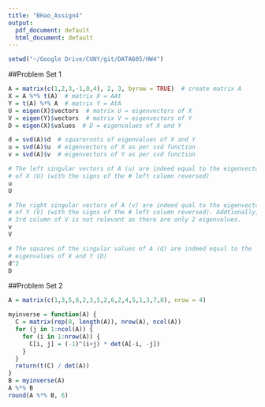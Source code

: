 ```yaml
---
title: "BHao_Assign4"
output:
  pdf_document: default
  html_document: default
---
```


```r
setwd("~/Google Drive/CUNY/git/DATA605/HW4")
```

##Problem Set 1  

```r
A = matrix(c(1,2,3,-1,0,4), 2, 3, byrow = TRUE)  # create matrix A  
X = A %*% t(A)  # matrix X = AAt
Y = t(A) %*% A  # matrix Y = AtA
U = eigen(X)$vectors  # matrix U = eigenvectors of X  
V = eigen(Y)$vectors  # matrix V = eigenvectors of Y  
D = eigen(X)$values  # D = eigenvalues of X and Y 

d = svd(A)$d  # squareroots of eigenvalues of X and Y 
u = svd(A)$u  # eigenvectors of X as per svd function 
v = svd(A)$v  # eigenvectors of Y as per svd function 

# The left singular vectors of A (u) are indeed equal to the eigenvectors 
# of X (U) (with the signs of the # left column reversed)
u 
U

# The right singular vectors of A (v) are indeed qual to the eigenvectors 
# of Y (V) (with the signs of the # left column reversed). Addtionally, the 
# 3rd column of V is not relevant as there are only 2 eigenvalues.
v
V

# The squares of the singular values of A (d) are indeed equal to the 
# eigenvalues of X and Y (D) 
d^2
D
```

##Problem Set 2

```r
A = matrix(c(1,3,5,8,2,3,5,2,6,2,4,5,1,3,7,8), nrow = 4)

myinverse = function(A) {
  C = matrix(rep(0, length(A)), nrow(A), ncol(A))
  for (j in 1:ncol(A)) {
    for (i in 1:nrow(A)) {
      C[i, j] = (-1)^(i+j) * det(A[-i, -j])
    }
  }
  return(t(C) / det(A))
}
B = myinverse(A)
A %*% B
round(A %*% B, 6)
```


